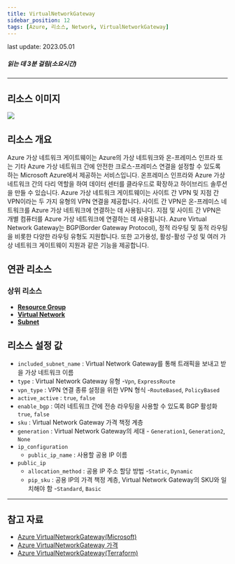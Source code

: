 ```yaml
---
title: VirtualNetworkGateway
sidebar_position: 12
tags: [Azure, 리소스, Network, VirtualNetworkGateway]
---
```



<span className="theme-doc-version-badge badge badge--secondary">
    last update: 2023.05.01
</span>

##### 읽는 데 3분 걸림(소요시간)

*****

## 리소스 이미지
<img src={icon} />

## 리소스 개요
Azure 가상 네트워크 게이트웨이는 Azure의 가상 네트워크와 온-프레미스 인프라 또는 기타 Azure 가상 네트워크 간에 안전한 크로스-프레미스 연결을 설정할 수 있도록 하는 Microsoft Azure에서 제공하는 서비스입니다. 
온프레미스 인프라와 Azure 가상 네트워크 간의 다리 역할을 하여 데이터 센터를 클라우드로 확장하고 하이브리드 솔루션을 만들 수 있습니다.
Azure 가상 네트워크 게이트웨이는 사이트 간 VPN 및 지점 간 VPN이라는 두 가지 유형의 VPN 연결을 제공합니다. 
사이트 간 VPN은 온-프레미스 네트워크를 Azure 가상 네트워크에 연결하는 데 사용됩니다. 지점 및 사이트 간 VPN은 개별 컴퓨터를 Azure 가상 네트워크에 연결하는 데 사용됩니다.
Azure Virtual Network Gateway는 BGP(Border Gateway Protocol), 정적 라우팅 및 동적 라우팅을 비롯한 다양한 라우팅 유형도 지원합니다. 또한 고가용성, 활성-활성 구성 및 여러 가상 네트워크 게이트웨이 지원과 같은 기능을 제공합니다.


## 연관 리소스
### 상위 리소스
- [**Resource Group**](https://docs.cstudio.app/docs/resource/azure/Base/ResourceGroup)
- [**Virtual Network**](https://docs.cstudio.app/docs/resource/azure/Network/VirtualNetwork)
- [**Subnet**](https://docs.cstudio.app/docs/resource/azure/Network/Subnet)









## 리소스 설정 값
- ```included_subnet_name```  : Virtual Network Gateway를 통해 트래픽을 보내고 받을 가상 네트워크 이름
- ```type```  : Virtual Network Gateway 유형 -```Vpn```, ```ExpressRoute```
- ```vpn_type```  : VPN 연결 종류 설정을 위한 VPN 형식 -```RouteBased```, ```PolicyBased```
- ```active_active``` : ```true```, ```false```
- ```enable_bgp``` : 여러 네트워크 간에 전송 라우팅을 사용할 수 있도록 BGP 활성화 ```true```, ```false```
- ```sku``` : Virtual Network Gateway 가격 책정 계층 
- ```generation``` : Virtual Network Gateway의 세대 - ```Generation1```, ```Generation2```, ```None```
- ```ip_configuration``` 
    +  ```public_ip_name``` : 사용할 공용 IP 이름
- ```public_ip``` 
    +  ```allocation_method``` : 공용 IP 주소 할당 방법  -```Static```, ```Dynamic```
    +  ```pip_sku``` : 공용 IP의 가격 책정 계층, Virtual Network Gateway의 SKU와 일치해야 함 -```Standard```, ```Basic```
  


*****
## 참고 자료
- [Azure VirtualNetworkGateway(Microsoft)](https://learn.microsoft.com/ko-kr/azure/vpn-gateway/vpn-gateway-about-vpngateways)
- [Azure VirtualNetworkGateway 가격](https://azure.microsoft.com/en-us/pricing/details/vpn-gateway/) 
- [Azure VirtualNetworkGateway(Terraform)](https://registry.terraform.io/providers/hashicorp/azurerm/latest/docs/resources/virtual_network_gateway)

